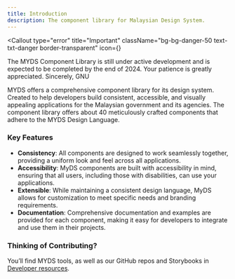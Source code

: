 ```yaml
---
title: Introduction
description: The component library for Malaysian Design System.
---
```



<Callout
  type="error"
  title="Important"
  className="bg-bg-danger-50 text-txt-danger border-transparent"
  icon={<InfoIcon className="size-5" />}
>
  The MYDS Component Library is still under active development and is expected
  to be completed by the end of 2024. Your patience is greatly appreciated.
  Sincerely, GNU
</Callout>

MYDS offers a comprehensive component library for its design system. Created to help developers build consistent, accessible, and visually appealing applications for the Malaysian government and its agencies.
The component library offers about 40 meticulously crafted components that adhere to the MYDS Design Language.

### Key Features

- **Consistency**: All components are designed to work seamlessly together, providing a uniform look and feel across all applications.
- **Accessibility**: MyDS components are built with accessibility in mind, ensuring that all users, including those with disabilities, can use your applications.
- **Extensible**: While maintaining a consistent design language, MyDS allows for customization to meet specific needs and branding requirements.
- **Documentation**: Comprehensive documentation and examples are provided for each component, making it easy for developers to integrate and use them in their projects.

### Thinking of Contributing?

You’ll find MYDS tools, as well as our GitHub repos and Storybooks in [Developer resources](#).

